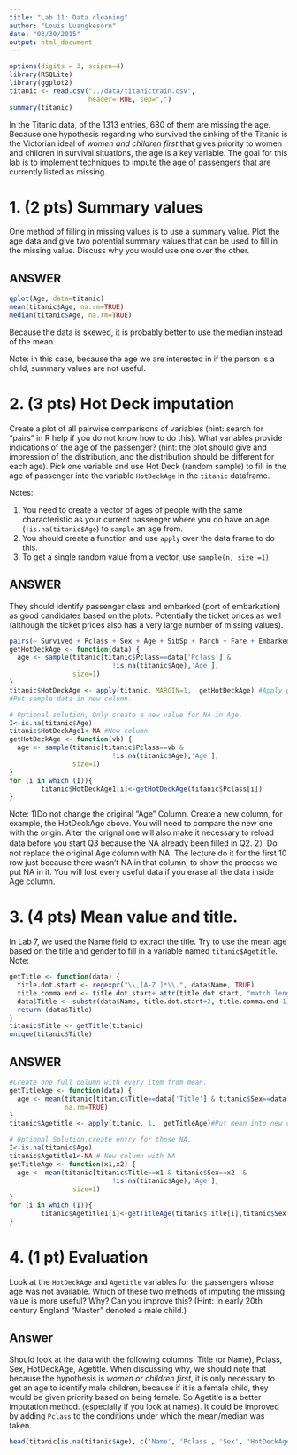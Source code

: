 ```yaml
---
title: "Lab 11: Data cleaning"
author: "Louis Luangkesorn"
date: "03/30/2015"
output: html_document
---
```

```r
options(digits = 3, scipen=4)
library(RSQLite)
library(ggplot2)
titanic <- read.csv("../data/titanictrain.csv",
                    header=TRUE, sep=",")
summary(titanic)
```

In the Titanic data, of the 1313 entries, 680 of them are missing the age. Because one hypothesis regarding who survived the sinking of the Titanic is the Victorian ideal of *women and children first* that gives priority to women and children in survival situations, the age is a key variable. The goal for this lab is to implement techniques to impute the age of passengers that are currently listed as missing.

#  1. (2 pts) Summary values

One method of filling in missing values is to use a summary value. Plot the age data and give two potential summary values that can be used to fill in the missing value. Discuss why you would use one over the other.

ANSWER
------

```r
qplot(Age, data=titanic)
mean(titanic$Age, na.rm=TRUE)
median(titanic$Age, na.rm=TRUE)
```

Because the data is skewed, it is probably better to use the median instead of the mean.

Note: in this case, because the age we are interested in if the person is a child, summary values are not useful.

#  2.  (3 pts) Hot Deck imputation

Create a plot of all pairwise comparisons of variables (hint: search for "pairs" in R help if you do not know how to do this).  What variables provide indications of the age of the passenger? (hint: the plot should give and impression of the distribution, and the distribution should be different for each age).  Pick one variable and use Hot Deck (random sample) to fill in the age of passenger into the variable `HotDeckAge` in the `titanic` dataframe.

Notes:
 
  1.  You need to create a vector of ages of people with the same characteristic as your current passenger where you do have an age (`!is.na(titanic$Age`) to `sample` an age from.
  2.  You should create a function and use `apply`  over the data frame to do this.
  3.  To get a single random value from a vector, use `sample(n, size =1)`
  

ANSWER
------

They should identify passenger class and embarked (port of embarkation) as good candidates based on the plots. Potentially the ticket prices as well (although the ticket prices also has a very large number of missing values).


```r
pairs(~ Survived + Pclass + Sex + Age + SibSp + Parch + Fare + Embarked, data=titanic)
getHotDeckAge <- function(data) {
  age <- sample(titanic[titanic$Pclass==data['Pclass'] & 
                          !is.na(titanic$Age),'Age'], 
                size=1)
}
titanic$HotDeckAge <- apply(titanic, MARGIN=1,  getHotDeckAge) #Apply getHotDeckAge function to each ROW, by setting MARGIN=1.
#Put sample data in new column.

# Optional solution, Only create a new value for NA in Age.
I<-is.na(titanic$Age)
titanic$HotDeckAge1<-NA #New column
getHotDeckAge <- function(vb) {
  age <- sample(titanic[titanic$Pclass==vb & 
                          !is.na(titanic$Age),'Age'], 
                size=1)
}
for (i in which (I)){
        titanic$HotDeckAge1[i]<-getHotDeckAge(titanic$Pclass[i])
}
```
Note: 
1)Do not change the original "Age" Column. Create a new column, for example, the HotDeckAge above. You will need to compare the new one with the origin. Alter the orignal one will also make it necessary to reload data before you start Q3 because the NA already been filled in Q2. 
2）Do not replace the original Age column with NA. The lecture do it for the first 10 row just because there wasn't NA in that column, to show the process we put NA in it.
You will lost every useful data if you erase all the data inside Age column.

#  3.  (4 pts) Mean value and title.

In Lab 7, we used the Name field to extract the title.  Try to use the mean age based on the title and gender to fill in a variable named `titanic$Agetitle`.  Note:  



```r
getTitle <- function(data) {
  title.dot.start <- regexpr("\\,[A-Z ]*\\.", data$Name, TRUE)
  title.comma.end <- title.dot.start+ attr(title.dot.start, "match.length")-1
  data$Title <- substr(data$Name, title.dot.start+2, title.comma.end-1)
  return (data$Title)
}  
titanic$Title <- getTitle(titanic)
unique(titanic$Title)  
```

ANSWER
------

```r
#Create one full column with every item from mean.
getTitleAge <- function(data) {
  age <- mean(titanic[titanic$Title==data['Title'] & titanic$Sex==data['Sex'],'Age'], 
              na.rm=TRUE)
}
titanic$Agetitle <- apply(titanic, 1,  getTitleAge)#Put mean into new column.

# Optional Solution,create entry for those NA.
I<-is.na(titanic$Age)
titanic$Agetitle1<-NA # New column with NA
getTitleAge <- function(x1,x2) {
  age <- mean(titanic[titanic$Title==x1 & titanic$Sex==x2  &
                          !is.na(titanic$Age),'Age'], 
                size=1)
}
for (i in which (I)){
        titanic$Agetitle1[i]<-getTitleAge(titanic$Title[i],titanic$Sex[i])
}

```


# 4.  (1 pt) Evaluation

Look at the `HotDeckAge` and `Agetitle` variables for the passengers whose age was not available.  Which of these two methods of imputing the missing value is more useful?  Why? Can you improve this? (Hint: In early 20th century England "Master" denoted a male child.)


Answer
------

Should look at the data with the following columns:  Title (or Name), Pclass, Sex, HotDeckAge, Agetitle.
When discussing why, we should note that because the hypothesis is *women or children first*, it is only necessary to get an age to identify male children, because if it is a female child, they would be given priority based on being female.
So Agetitle is a better imputation method. (especially if you look at names).
It could be improved by adding `Pclass` to the conditions under which the mean/median was taken.


```r
head(titanic[is.na(titanic$Age), c('Name', 'Pclass', 'Sex', 'HotDeckAge', 'Agetitle')])
```
